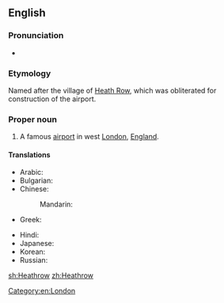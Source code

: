 ==English==
{{wikipedia}}

===Pronunciation===
*{{IPA|lang=en|/ˌhiːˈθroʊ/}}

===Etymology===
Named after the village of [[w:Heath Row|Heath Row]], which was obliterated for construction of the airport.
===Proper noun===
{{en-proper noun}}

# A famous [[airport]] in west [[London]], [[England]].

====Translations====
{{trans-top|airport in England}}
* Arabic: {{t|ar|هيثرو|m|tr=hītrū}}
* Bulgarian: {{t|bg|Хийтроу|tr=Híjtrou}}
* Chinese:
*: Mandarin: {{t|cmn|希斯路|tr=Xīsīlù|sc=Hani}}
* Greek: {{t|el|Χίθροου}}
{{trans-mid}}
* Hindi: {{t|hi|हीथ्रो|tr=hīthrō}}
* Japanese: {{t|ja|ヒースロー|tr=Hīsurō}}
* Korean: {{t|ko|히드로|tr=Hideuro|sc=Hang}}
* Russian: {{t|ru|Хи́троу|m}}
{{trans-bottom}}

[[Category:en:London]]

[[sh:Heathrow]]
[[zh:Heathrow]]